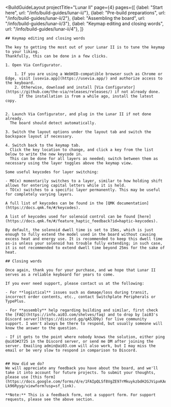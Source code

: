 ---
---


<BuildGuideLayout 
	projectTitle="Lunar II"
  page={4}
  pages={[
    {label: "Start here", url: "/info/build-guides/lunar-ii/"},
    {label: "Pre-build preparations", url: "/info/build-guides/lunar-ii/2"},
    {label: "Assembling the board", url: "/info/build-guides/lunar-ii/3"},
    {label: "Keymap editing and closing words", url: "/info/build-guides/lunar-ii/4"},
  ]}
>

  <AltMarkdownRenderer>

    ## Keymap editing and closing words

    The key to getting the most out of your Lunar II is to tune the keymap to your liking.  
    Thankfully, this can be done in a few clicks.  
      
    1. Open Via Configurator.

        1. If you are using a WebHID-compatible browser such as Chrome or Edge, visit [usevia.app](https://usevia.app/) and authorize access to the keyboard.
        2. Otherwise, download and install [Via Configurator](https://github.com/the-via/releases/releases/) if not already done.  
          If the installation is from a while ago, install the latest copy.  


    2. Launch Via Configurator, and plug in the Lunar II if not done already.  
      The board should detect automatically.

    3. Switch the layout options under the layout tab and switch the backspace layout if necessary.

    4. Switch back to the keymap tab.  
      Click the key location to change, and click a key from the list below to write the new keycode in.  
      This can be done for all layers as needed; switch between them as necessary using the layer toggles above the keymap view.  

    Some useful keycodes for layer switching:  

    - MO(x) momentarily switches to a layer, similar to how holding shift allows for entering capital letters while it is held.
    - TO(x) switches to a specific layer permanently. This may be useful for completely varying layers.
    
    A full list of keycodes can be found in the [QMK documentation](https://docs.qmk.fm/#/keycodes).

    A list of keycodes used for solenoid control can be found [here](https://docs.qmk.fm/#/feature_haptic_feedback?id=haptic-keycodes).

    By default, the solenoid dwell time is set to 15ms, which is just enough to fully extend the model used in the board without causing excess heat and energy use. It is recommended to keep this dwell time as-is unless your solenoid has trouble fully extending; in such case, it is not recommended to extend dwell time beyond 25ms for the sake of heat.

    ## Closing words

    Once again, thank you for your purchase, and we hope that Lunar II serves as a reliable keyboard for years to come.  

    If you ever need support, please contact us at the following:  

    - For **logistical** issues such as damage/loss during transit, incorrect order contents, etc., contact Switchplate Peripherals or TypePlus. 

    - For **assembly** help regarding building and similar, first check the [FAQ](https://info.ai03.com/shelves/faq) and to drop by [ai03's Discord server](https://discord.gg/qA5JD9y) for live community support. I won't always be there to respond, but usually someone will know the answer to the question.

    - If it gets to the point where nobody knows the solution, either ping @ai03#2725 in the Discord server, or send me DM after joining the server. Emailing admin@ai03.com will also work, but I may miss the email or be very slow to respond in comparison to Discord.
    
    
    ## How did we do?
    We will appreciate any feedback you have about the board, and we'll take it into account for future projects. To submit your thoughts, please use [this form](https://docs.google.com/forms/d/e/1FAIpQLSf8VgZE97rMkuykzbdH2GJVipxKAoK_VFXMZ5agQ-Lk96Ryyg/viewform?usp=sf_link).  

    **Note:** This is a feedback form, not a support form. For support requests, please see the above section.
    
    
  </AltMarkdownRenderer>
			
</BuildGuideLayout>



